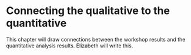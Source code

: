 # Connecting the qualitative to the quantitative

This chapter will draw connections between the workshop 
results and the quantitative analysis results. Elizabeth will write this.
